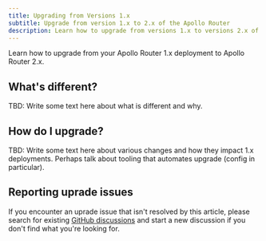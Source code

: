 ```yaml
---
title: Upgrading from Versions 1.x
subtitle: Upgrade from version 1.x to 2.x of the Apollo Router
description: Learn how to upgrade from versions 1.x to versions 2.x of the Apollo GraphOS Router.
---
```


<SummitCallout
  topic="router adoption"
  panelName="GraphOS Router Success Stories"
URL="https://reg.summit.graphql.com/flow/apollo/summit24/AttendeePortal/page/catalog/session/1718978817067001IOVg"
/>

Learn how to upgrade from your Apollo Router 1.x deployment to Apollo Router 2.x.

## What's different?

TBD: Write some text here about what is different and why.

## How do I upgrade?

TBD: Write some text here about various changes and how they impact 1.x deployments. Perhaps talk about tooling that automates upgrade (config in particular).

## Reporting uprade issues

If you encounter an uprade issue that isn't resolved by this article, please search for existing [GitHub discussions](https://github.com/apollographql/router/discussions/) and start a new discussion if you don't find what you're looking for.

